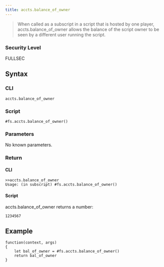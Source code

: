 ```yaml
---
title: accts.balance_of_owner
---
```


> When called as a subscript in a script that is hosted by one player, accts.balance_of_owner allows the balance of the script owner to be seen by a different user running the script.

### Security Level

FULLSEC

## Syntax

### CLI

```
accts.balance_of_owner
```

### Script

```
#fs.accts.balance_of_owner()
```

### Parameters

No known parameters.

### Return

#### CLI

```
>>accts.balance_of_owner
Usage: (in subscript) #fs.accts.balance_of_owner()
```

#### Script

accts.balance_of_owner returns a number:

```
1234567
```

## Example

```
function(context, args)
{
	let bal_of_owner = #fs.accts.balance_of_owner()
	return bal_of_owner
}
```
